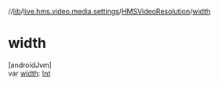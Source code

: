 //[lib](/api-reference/android/v2/home/content)/[live.hms.video.media.settings](../index)/[HMSVideoResolution](index)/[width](width)

# width

[androidJvm]\
var [width](width): [Int](https://kotlinlang.org/api/latest/jvm/stdlib/kotlin/-int/index.html)
